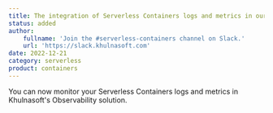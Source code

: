```yaml
---
title: The integration of Serverless Containers logs and metrics in our Observability solution is now available!
status: added
author:
    fullname: 'Join the #serverless-containers channel on Slack.'
    url: 'https://slack.khulnasoft.com'
date: 2022-12-21
category: serverless
product: containers
---
```


You can now monitor your Serverless Containers logs and metrics in Khulnasoft's Observability solution.